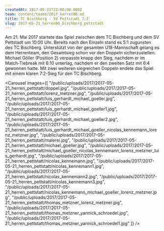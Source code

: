 ```yaml
---
createdAt: 2017-05-21T22:00:00.000Z
team: content/teams/2017_herren00.md
title: TC Bischberg - SV Pettstadt 7:2
slug: 2017-05-21_herren00_bischberg_pettstadt
---
```

Am 21. Mai 2017 startete das Spiel zwischen dem TC Bischberg und dem SV Pettstadt um 10:00 Uhr.
Bereits nach den Einzeln stand es 5:1 zugunsten des TC Bischberg.
Unterstützt von der gesamten U18-Mannschaft gelang es dem Herrenteam, den Gesamtsieg schon vor den Doppeln sicherzustellen.
Michael Göller (Position 2) verpasste knapp den Sieg, nachdem er im Match-Tiebreak mit 6:10 unterlag,
nachdem er den zweiten Satz mit 6:4 gewonnen hatte.
Mit zwei weiteren siegreichen Doppeln endete das Spiel mit einem klaren 7:2-Sieg für den TC Bischberg.

<Carousel images={[
  "/public/uploads/2017/2017-05-21_herren_pettstatt/doppel.jpg",
  "/public/uploads/2017/2017-05-21_herren_pettstatt/lorenz_metzner.jpg",
  "/public/uploads/2017/2017-05-21_herren_pettstatt/luis_gerhardt_michael_goeller.jpg",
  "/public/uploads/2017/2017-05-21_herren_pettstatt/luis_gerhardt_michael_goeller1.jpg",
  "/public/uploads/2017/2017-05-21_herren_pettstatt/luis_gerhardt_michael_goeller2.jpg",
  "/public/uploads/2017/2017-05-21_herren_pettstatt/luis_gerhardt_michael_goeller_nicolas_kennemann_lorenz_metzner.jpg",
  "/public/uploads/2017/2017-05-21_herren_pettstatt/malerei.jpg",
  "/public/uploads/2017/2017-05-21_herren_pettstatt/michael_goeller.jpg",
  "/public/uploads/2017/2017-05-21_herren_pettstatt/michael_goeller_nicolas_kennemann_lorenz_metzner_luis_gerhardt.jpg",
  "/public/uploads/2017/2017-05-21_herren_pettstatt/nicolas_kennemann.jpg",
  "/public/uploads/2017/2017-05-21_herren_pettstatt/nicolas_kennemann1.jpg",
  "/public/uploads/2017/2017-05-21_herren_pettstatt/nicolas_kennemann2.jpg",
  "/public/uploads/2017/2017-05-21_herren_pettstatt/nicolas_kennemann3.jpg",
  "/public/uploads/2017/2017-05-21_herren_pettstatt/nicolas_kennemann_michael_goeller_lorenz_metzner.jpg",
  "/public/uploads/2017/2017-05-21_herren_pettstatt/thomas_metzner_lorenz_metzner.jpg",
  "/public/uploads/2017/2017-05-21_herren_pettstatt/thomas_metzner_yannick_schroedel.jpg",
  "/public/uploads/2017/2017-05-21_herren_pettstatt/thomas_metzner_yannick_schroedel1.jpg"
]} />